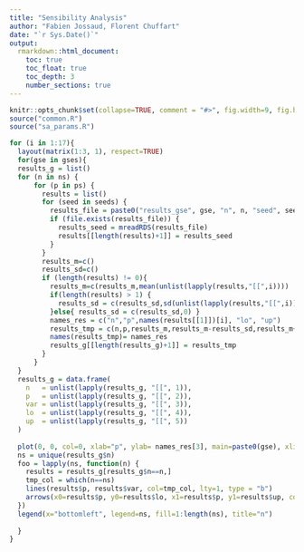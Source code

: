 ```yaml
---
title: "Sensibility Analysis"
author: "Fabien Jossaud, Florent Chuffart"
date: "`r Sys.Date()`"
output: 
  rmarkdown::html_document:
    toc: true
    toc_float: true
    toc_depth: 3
    number_sections: true
---
```



```r
knitr::opts_chunk$set(collapse=TRUE, comment = "#>", fig.width=9, fig.height=3, eval=TRUE, echo=FALSE, results="hide", show.warnings=FALSE)
source("common.R")
source("sa_params.R")
```

```r
for (i in 1:17){
  layout(matrix(1:3, 1), respect=TRUE)
  for(gse in gses){ 
  results_g = list()  
  for (n in ns) {
      for (p in ps) {
        results = list()
        for (seed in seeds) {
          results_file = paste0("results_gse", gse, "n", n, "seed", seed, "p", p,".rds")
          if (file.exists(results_file)) {
            results_seed = mreadRDS(results_file)
            results[[length(results)+1]] = results_seed          
          }
        }
        results_m=c()
        results_sd=c()
        if (length(results) != 0){
          results_m=c(results_m,mean(unlist(lapply(results,"[[",i))))
          if(length(results) > 1) {
            results_sd = c(results_sd,sd(unlist(lapply(results,"[[",i))))
          }else{ results_sd = c(results_sd,0) }
          names_res = c("n","p",names(results[[1]])[i], "lo", "up")
          results_tmp = c(n,p,results_m,results_m-results_sd,results_m+results_sd)
          names(results_tmp)= names_res
          results_g[[length(results_g)+1]] = results_tmp
        }  
      }
  }
  results_g = data.frame(
    n   = unlist(lapply(results_g, "[[", 1)), 
    p   = unlist(lapply(results_g, "[[", 2)), 
    var = unlist(lapply(results_g, "[[", 3)), 
    lo  = unlist(lapply(results_g, "[[", 4)),
    up  = unlist(lapply(results_g, "[[", 5))
  )
  
  plot(0, 0, col=0, xlab="p", ylab= names_res[3], main=paste0(gse), xlim=range(results_g$p), ylim=c(0, max(results_g$up)))
  ns = unique(results_g$n)
  foo = lapply(ns, function(n) { 
    results = results_g[results_g$n==n,]
    tmp_col = which(n==ns)
    lines(results$p, results$var, col=tmp_col, lty=1, type = "b")
    arrows(x0=results$p, y0=results$lo, x1=results$p, y1=results$up, code=3, angle=90, length = 0.03, col=tmp_col, lwd=2)
  })
  legend(x="bottomleft", legend=ns, fill=1:length(ns), title="n")
  
  }
}
```
